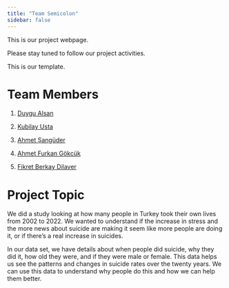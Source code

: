 ```yaml
---
title: "Team Semicolon"
sidebar: false 
---
```


This is our project webpage.

Please stay tuned to follow our project activities.

This is our template.

# Team Members

1.  [Duygu Alsan](https://emu-hacettepe-analytics.github.io/emu430-fall2023-duygualsan/)

2.  [Kubilay Usta](https://emu-hacettepe-analytics.github.io/emu430-fall2023-kubilayusta/)

3.  [Ahmet Şangüder](https://emu-hacettepe-analytics.github.io/emu430-fall2023-AhmetSanguder/)

4.  [Ahmet Furkan Gökcük](https://emu-hacettepe-analytics.github.io/emu430-fall2023-Furkangkck/)

5.  [Fikret Berkay Dilaver](https://emu-hacettepe-analytics.github.io/emu430-fall2023-FBRKY/)

# Project Topic

We did a study looking at how many people in Turkey took their own lives from 2002 to 2022. We wanted to understand if the increase in stress and the more news about suicide are making it seem like more people are doing it, or if there's a real increase in suicides.

In our data set, we have details about when people did suicide, why they did it, how old they were, and if they were male or female. This data helps us see the patterns and changes in suicide rates over the twenty years. We can use this data to understand why people do this and how we can help them better.
